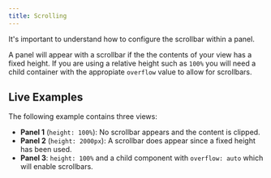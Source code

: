 ```yaml
---
title: Scrolling
---
```



It's important to understand how to configure the scrollbar within a panel.

A panel will appear with a scrollbar if the the contents of your view has a fixed height.
If you are using a relative height such as `100%` you will need a child container
with the appropiate `overflow` value to allow for scrollbars.

## Live Examples

The following example contains three views:
- **Panel 1** (`height: 100%`): No scrollbar appears and the content is clipped.
- **Panel 2** (`height: 2000px`): A scrollbar does appear since a fixed height has been used.
- **Panel 3**: `height: 100%` and a child component with `overflow: auto` which will enable scrollbars.

<LiveExample framework="react" id="dockview/scrollbars"/>
